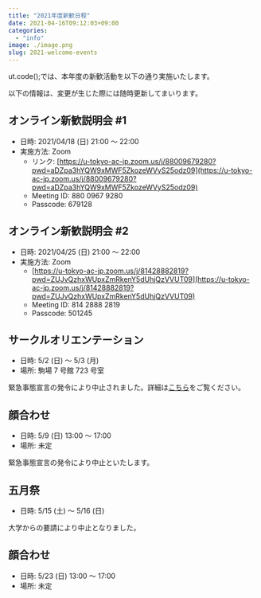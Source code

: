 ```yaml
---
title: "2021年度新歓日程"
date: 2021-04-16T09:12:03+09:00
categories:
  - "info"
image: ./image.png
slug: 2021-welcome-events
---
```


ut.code();では、本年度の新歓活動を以下の通り実施いたします。

以下の情報は、変更が生じた際には随時更新してまいります。

## オンライン新歓説明会 #1

- 日時: 2021/04/18 (日) 21:00 ～ 22:00
- 実施方法: Zoom
  - リンク: [https://u-tokyo-ac-jp.zoom.us/j/88009679280?pwd=aDZpa3hYQW9xMWF5ZkozeWVyS25odz09](https://u-tokyo-ac-jp.zoom.us/j/88009679280?pwd=aDZpa3hYQW9xMWF5ZkozeWVyS25odz09)
  - Meeting ID: 880 0967 9280
  - Passcode: 679128

## オンライン新歓説明会 #2

- 日時: 2021/04/25 (日) 21:00 ～ 22:00
- 実施方法: Zoom
  - [https://u-tokyo-ac-jp.zoom.us/j/81428882819?pwd=ZUJvQzhxWUpxZmRkenY5dUhjQzVVUT09](https://u-tokyo-ac-jp.zoom.us/j/81428882819?pwd=ZUJvQzhxWUpxZmRkenY5dUhjQzVVUT09)
  - Meeting ID: 814 2888 2819
  - Passcode: 501245

## サークルオリエンテーション

- 日時: 5/2 (日) ～ 5/3 (月)
- 場所: 駒場 7 号館 723 号室

緊急事態宣言の発令により中止されました。詳細は[こちら](https://www.a103.net/ori/2021/welcome/schedule/cirori)をご覧ください。

## 顔合わせ

- 日時: 5/9 (日) 13:00 ～ 17:00
- 場所: 未定

緊急事態宣言の発令により中止といたします。

## 五月祭

- 日時: 5/15 (土) ～ 5/16 (日)

大学からの要請により中止となりました。

## 顔合わせ

- 日時: 5/23 (日) 13:00 ～ 17:00
- 場所: 未定
